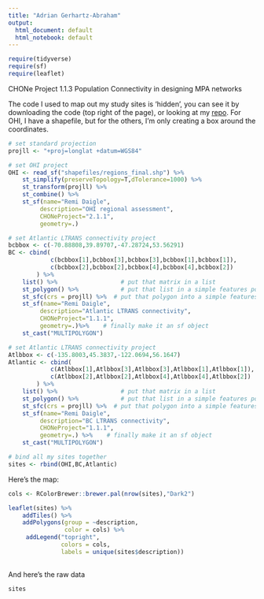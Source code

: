 ```yaml
---
title: "Adrian Gerhartz-Abraham"
output:
  html_document: default
  html_notebook: default
---
```


```r
require(tidyverse)
require(sf)
require(leaflet)

```


CHONe Project 1.1.3 Population Connectivity in designing MPA networks

The code I used to map out my study sites is 'hidden', you can see it by downloading the code (top right of the page), or looking at my [repo](https://github.com/remi-daigle/CHONE-demo/). For OHI, I have a shapefile, but for the others, I'm only creating a box around the coordinates.

```r
# set standard projection
projll <- "+proj=longlat +datum=WGS84"

# set OHI project
OHI <- read_sf("shapefiles/regions_final.shp") %>% 
    st_simplify(preserveTopology=T,dTolerance=1000) %>%
    st_transform(projll) %>% 
    st_combine() %>% 
    st_sf(name="Remi Daigle",
         description="OHI regional assessment",
         CHONeProject="2.1.1",
         geometry=.) 

# set Atlantic LTRANS connectivity project
bcbbox <- c(-70.88808,39.89707,-47.28724,53.56291)
BC <- cbind(
            c(bcbbox[1],bcbbox[3],bcbbox[3],bcbbox[1],bcbbox[1]),
            c(bcbbox[2],bcbbox[2],bcbbox[4],bcbbox[4],bcbbox[2])
        ) %>% 
    list() %>%                  # put that matrix in a list
    st_polygon() %>%            # put that list in a simple features polygon
    st_sfc(crs = projll) %>%  # put that polygon into a simple features column and give projection info
    st_sf(name="Remi Daigle",
         description="Atlantic LTRANS connectivity",
         CHONeProject="1.1.1",
         geometry=.)%>%    # finally make it an sf object
    st_cast("MULTIPOLYGON")

# set Atlantic LTRANS connectivity project
Atlbbox <- c(-135.8003,45.3837,-122.0694,56.1647)
Atlantic <- cbind(
            c(Atlbbox[1],Atlbbox[3],Atlbbox[3],Atlbbox[1],Atlbbox[1]),
            c(Atlbbox[2],Atlbbox[2],Atlbbox[4],Atlbbox[4],Atlbbox[2])
        ) %>% 
    list() %>%                  # put that matrix in a list
    st_polygon() %>%            # put that list in a simple features polygon
    st_sfc(crs = projll) %>%  # put that polygon into a simple features column and give projection info
    st_sf(name="Remi Daigle",
         description="BC LTRANS connectivity",
         CHONeProject="1.1.1",
         geometry=.) %>%    # finally make it an sf object
    st_cast("MULTIPOLYGON")

# bind all my sites together
sites <- rbind(OHI,BC,Atlantic)

```

Here's the map:

```r
cols <- RColorBrewer::brewer.pal(nrow(sites),"Dark2")

leaflet(sites) %>%
    addTiles() %>% 
    addPolygons(group = ~description,
                color = cols) %>%
     addLegend("topright", 
               colors = cols,
               labels = unique(sites$description))
    
```

And here's the raw data
```r
sites
```

